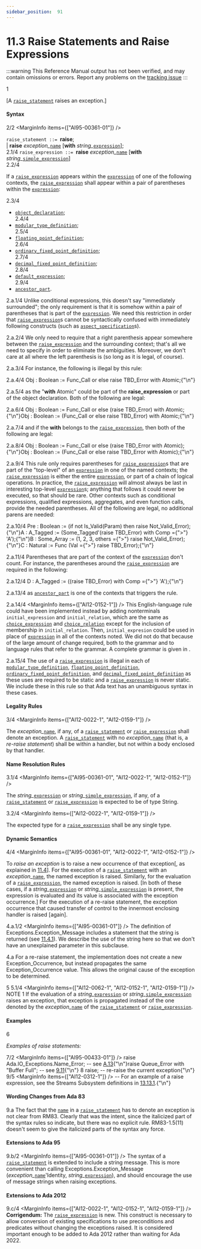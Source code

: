 ```yaml
---
sidebar_position:  91
---
```


# 11.3 Raise Statements and Raise Expressions

:::warning
This Reference Manual output has not been verified,
and may contain omissions or errors.
Report any problems on the [tracking issue](https://github.com/ada-lang-io/ada-lang-io/issues/20)
:::


<MarginText>1</MarginText>
<p>[A <code><a href="../AA-11/AA-11.3#S0308">raise_statement</a></code> raises an exception.] <br /></p>


#### Syntax

<MarginText>2/2</MarginText>
<MarginInfo items={["AI95-00361-01"]} />

<CodeBlock>
<code>raise_statement</code><a id="S0308"></a><code> ::= </code><strong>raise</strong>;<br />      | <strong>raise</strong> <em>exception_</em><code><a href="../AA-4/AA-4.1#S0091">name</a></code> [<strong>with</strong> <em>string_</em><code><a href="../AA-4/AA-4.4#S0132">expression</a></code>];<br />

</CodeBlock>
<MarginText>2.1/4</MarginText>
<MarginInfo items={["AI12-0022-1", "AI12-0152-1"]} />

<CodeBlock>
<code>raise_expression</code><a id="S0309"></a><code> ::= </code><strong>raise</strong> <em>exception_</em><code><a href="../AA-4/AA-4.1#S0091">name</a></code> [<strong>with</strong> <em>string_</em><code><a href="../AA-4/AA-4.4#S0138">simple_expression</a></code>]<br />

</CodeBlock>
<MarginText>2.2/4</MarginText>
<MarginInfo items={["AI12-0152-1"]} />
<p>If a <code><a href="../AA-11/AA-11.3#S0309">raise_expression</a></code> appears within the <code><a href="../AA-4/AA-4.4#S0132">expression</a></code> of one of the following contexts, the <code><a href="../AA-11/AA-11.3#S0309">raise_expression</a></code> shall appear within a pair of parentheses within the <code><a href="../AA-4/AA-4.4#S0132">expression</a></code>: <br /></p>

<MarginText>2.3/4</MarginText>
<ul>
<li><code><a href="../AA-3/AA-3.3#S0032">object_declaration</a></code>;<br /></li>
<MarginText>2.4/4</MarginText>
<li><code><a href="../AA-3/AA-3.5#S0043">modular_type_definition</a></code>;<br /></li>
<MarginText>2.5/4</MarginText>
<li><code><a href="../AA-3/AA-3.5#S0045">floating_point_definition</a></code>;<br /></li>
<MarginText>2.6/4</MarginText>
<li><code><a href="../AA-3/AA-3.5#S0048">ordinary_fixed_point_definition</a></code>;<br /></li>
<MarginText>2.7/4</MarginText>
<li><code><a href="../AA-3/AA-3.5#S0049">decimal_fixed_point_definition</a></code>;<br /></li>
<MarginText>2.8/4</MarginText>
<li><code><a href="../AA-3/AA-3.7#S0063">default_expression</a></code>;<br /></li>
<MarginText>2.9/4</MarginText>
<li><code><a href="../AA-4/AA-4.3#S0112">ancestor_part</a></code>. <br /></li>
</ul>
<MarginText>2.a.1/4</MarginText>
<Admonition type="aarm" aarm="reason" title="Reason: ">
<strong></strong>Unlike conditional expressions, this doesn't say "immediately surrounded"; the only requirement is that it is somehow within a pair of parentheses that is part of the <code><a href="../AA-4/AA-4.4#S0132">expression</a></code>. We need this restriction in order that <code><a href="../AA-11/AA-11.3#S0309">raise_expression</a></code>s cannot be syntactically confused with immediately following constructs (such as <code><a href="../AA-13/AA-13.1#S0346">aspect_specification</a></code>s). <br /></Admonition>

<MarginText>2.a.2/4</MarginText>
<Admonition type="aarm" aarm="discussion" title="Discussion: ">
<strong></strong>We only need to require that a right parenthesis appear somewhere between the <code><a href="../AA-11/AA-11.3#S0309">raise_expression</a></code> and the surrounding context; that's all we need to specify in order to eliminate the ambiguities. Moreover, we don't care at all where the left parenthesis is (so long as it is legal, of course).<br /></Admonition>

<MarginText>2.a.3/4</MarginText>
<Admonition type="aarm" aarm="note" title="Note: ">
For instance, the following is illegal by this rule: <br /></Admonition>

<MarginText>2.a.4/4</MarginText>
<CodeBlock language="ada">
Obj : Boolean := Func_Call or else raise TBD_Error with Atomic;{"\n"}

</CodeBlock>
<MarginText>2.a.5/4</MarginText>
<Admonition type="aarm" aarm="note" title="Note: ">
as the "<strong>with</strong> Atomic" could be part of the <strong>raise_expression</strong> or part of the object declaration. Both of the following are legal: <br /></Admonition>

<MarginText>2.a.6/4</MarginText>
<CodeBlock language="ada">
Obj : Boolean := Func_Call or else (raise TBD_Error) with Atomic;{"\n"}Obj : Boolean := (Func_Call or else raise TBD_Error) with Atomic;{"\n"}

</CodeBlock>
<MarginText>2.a.7/4</MarginText>
<Admonition type="aarm" aarm="note" title="Note: ">
and if the <strong>with</strong> belongs to the <code><a href="../AA-11/AA-11.3#S0309">raise_expression</a></code>, then both of the following are legal: <br /></Admonition>

<MarginText>2.a.8/4</MarginText>
<CodeBlock language="ada">
Obj : Boolean := Func_Call or else (raise TBD_Error with Atomic);{"\n"}Obj : Boolean := (Func_Call or else raise TBD_Error with Atomic);{"\n"}

</CodeBlock>
<MarginText>2.a.9/4</MarginText>
<Admonition type="aarm" aarm="note" title="Note: ">
This rule only requires parentheses for <code><a href="../AA-11/AA-11.3#S0309">raise_expression</a></code>s that are part of the "top-level" of an <code><a href="../AA-4/AA-4.4#S0132">expression</a></code> in one of the named contexts; the <code><a href="../AA-11/AA-11.3#S0309">raise_expression</a></code> is either the entire <code><a href="../AA-4/AA-4.4#S0132">expression</a></code>, or part of a chain of logical operations. In practice, the <code><a href="../AA-11/AA-11.3#S0309">raise_expression</a></code> will almost always be last in interesting top-level <code><a href="../AA-4/AA-4.4#S0132">expression</a></code>s; anything that follows it could never be executed, so that should be rare. Other contexts such as conditional expressions, qualified expressions, aggregates, and even function calls, provide the needed parentheses. All of the following are legal, no additional parens are needed: <br /></Admonition>

<MarginText>2.a.10/4</MarginText>
<CodeBlock language="ada">
Pre : Boolean  := (if not Is_Valid(Param) then raise Not_Valid_Error);{"\n"}A : A_Tagged   := (Some_Tagged'(raise TBD_Error) with Comp ={">"} 'A');{"\n"}B : Some_Array := (1, 2, 3, others ={">"} raise Not_Valid_Error);{"\n"}C : Natural    := Func (Val ={">"} raise TBD_Error);{"\n"}

</CodeBlock>
<MarginText>2.a.11/4</MarginText>
<Admonition type="aarm" aarm="note" title="Note: ">
Parentheses that are part of the context of the <code><a href="../AA-4/AA-4.4#S0132">expression</a></code> don't count. For instance, the parentheses around the <code><a href="../AA-11/AA-11.3#S0309">raise_expression</a></code> are required in the following: <br /></Admonition>

<MarginText>2.a.12/4</MarginText>
<CodeBlock language="ada">
D : A_Tagged   := ((raise TBD_Error) with Comp ={">"} 'A');{"\n"}

</CodeBlock>
<MarginText>2.a.13/4</MarginText>
<Admonition type="aarm" aarm="note" title="Note: ">
as <code><a href="../AA-4/AA-4.3#S0112">ancestor_part</a></code> is one of the contexts that triggers the rule.<br /></Admonition>

<MarginText>2.a.14/4</MarginText>
<MarginInfo items={["AI12-0152-1"]} />
<Admonition type="aarm" aarm="note" title="Note: ">
This English-language rule could have been implemented instead by adding nonterminals <code>initial_expression</code> and <code>initial_relation</code>, which are the same as <code><a href="../AA-4/AA-4.4#S0133">choice_expression</a></code> and <code><a href="../AA-4/AA-4.4#S0134">choice_relation</a></code> except for the inclusion of membership in <code>initial_relation</code>. Then, <code>initial_expresion</code> could be used in place of <code><a href="../AA-4/AA-4.4#S0132">expression</a></code> in all of the contexts noted. We did not do that because of the large amount of change required, both to the grammar and to language rules that refer to the grammar. A complete grammar is given in .<br /></Admonition>

<MarginText>2.a.15/4</MarginText>
<Admonition type="aarm" aarm="note" title="Note: ">
The use of a <code><a href="../AA-11/AA-11.3#S0309">raise_expression</a></code> is illegal in each of <code><a href="../AA-3/AA-3.5#S0043">modular_type_definition</a></code>, <code><a href="../AA-3/AA-3.5#S0045">floating_point_definition</a></code>, <code><a href="../AA-3/AA-3.5#S0048">ordinary_fixed_point_definition</a></code>, and <code><a href="../AA-3/AA-3.5#S0049">decimal_fixed_point_definition</a></code> as these uses are required to be static and a <code><a href="../AA-11/AA-11.3#S0309">raise_expression</a></code> is never static. We include these in this rule so that Ada text has an unambiguous syntax in these cases. <br /></Admonition>


#### Legality Rules

<MarginText>3/4</MarginText>
<MarginInfo items={["AI12-0022-1", "AI12-0159-1"]} />
<p>The <em>exception_</em><code><a href="../AA-4/AA-4.1#S0091">name</a></code>, if any, of a <code><a href="../AA-11/AA-11.3#S0308">raise_statement</a></code> or <code><a href="../AA-11/AA-11.3#S0309">raise_expression</a></code> shall denote an exception. A <code><a href="../AA-11/AA-11.3#S0308">raise_statement</a></code> with no <em>exception_</em><code><a href="../AA-4/AA-4.1#S0091">name</a></code> (that is, a <em>re-raise statement</em>) shall be within a handler, but not within a body enclosed by that handler. <br /></p>


#### Name Resolution Rules

<MarginText>3.1/4</MarginText>
<MarginInfo items={["AI95-00361-01", "AI12-0022-1", "AI12-0152-1"]} />
<p>The <em>string_</em><code><a href="../AA-4/AA-4.4#S0132">expression</a></code> or <em>string_</em><code><a href="../AA-4/AA-4.4#S0138">simple_expression</a></code>, if any, of a <code><a href="../AA-11/AA-11.3#S0308">raise_statement</a></code> or <code><a href="../AA-11/AA-11.3#S0309">raise_expression</a></code> is expected to be of type String.<br /></p>

<MarginText>3.2/4</MarginText>
<MarginInfo items={["AI12-0022-1", "AI12-0159-1"]} />
<p>The expected type for a <code><a href="../AA-11/AA-11.3#S0309">raise_expression</a></code> shall be any single type. <br /></p>


#### Dynamic Semantics

<MarginText>4/4</MarginText>
<MarginInfo items={["AI95-00361-01", "AI12-0022-1", "AI12-0152-1"]} />
<p>To <em>raise an exception</em> is to raise a new occurrence of that exception[, as explained in <a href="../AA-11/AA-11.4">11.4</a>]. For the execution of a <code><a href="../AA-11/AA-11.3#S0308">raise_statement</a></code> with an <em>exception_</em><code><a href="../AA-4/AA-4.1#S0091">name</a></code>, the named exception is raised. Similarly, for the evaluation of a <code><a href="../AA-11/AA-11.3#S0309">raise_expression</a></code>, the named exception is raised. [In both of these cases, if a <em>string_</em><code><a href="../AA-4/AA-4.4#S0132">expression</a></code> or <em>string_</em><code><a href="../AA-4/AA-4.4#S0138">simple_expression</a></code> is present, the expression is evaluated and its value is associated with the exception occurrence.] For the execution of a re-raise statement, the exception occurrence that caused transfer of control to the innermost enclosing handler is raised [again]. <br /></p>

<MarginText>4.a.1/2</MarginText>
<MarginInfo items={["AI95-00361-01"]} />
<Admonition type="aarm" aarm="proof" title="Proof: ">
<strong></strong>The definition of Exceptions.Exception_Message includes a statement that the string is returned (see <a href="../AA-11/AA-11.4#Subclause_11.4.1">11.4.1</a>). We describe the use of the string here so that we don't have an unexplained parameter in this subclause. <br /></Admonition>

<MarginText>4.a</MarginText>
<Admonition type="aarm" aarm="implementation-note" title="Implementation Note: ">
<strong></strong>For a re-raise statement, the implementation does not create a new Exception_Occurrence, but instead propagates the same Exception_Occurrence value. This allows the original cause of the exception to be determined. <br /></Admonition>

<MarginText>5</MarginText>
<MarginText>5.1/4</MarginText>
<MarginInfo items={["AI12-0062-1", "AI12-0152-1", "AI12-0159-1"]} />
<Admonition type="aarm" aarm="note" title="Note: ">
NOTE 1   If the evaluation of a <em>string_</em><code><a href="../AA-4/AA-4.4#S0132">expression</a></code> or <em>string_</em><code><a href="../AA-4/AA-4.4#S0138">simple_expression</a></code> raises an exception, that exception is propagated instead of the one denoted by the <em>exception_</em><code><a href="../AA-4/AA-4.1#S0091">name</a></code> of the <code><a href="../AA-11/AA-11.3#S0308">raise_statement</a></code> or <code><a href="../AA-11/AA-11.3#S0309">raise_expression</a></code>. <br /></Admonition>


#### Examples

<MarginText>6</MarginText>
<p><em>Examples of raise statements:</em> <br /></p>

<MarginText>7/2</MarginText>
<MarginInfo items={["AI95-00433-01"]} />
<CodeBlock language="ada">
raise Ada.IO_Exceptions.Name_Error;   -- see <a href="../AA-A/AA-A.13">A.13</a>{"\n"}raise Queue_Error with "Buffer Full"; -- see <a href="../AA-9/AA-9.11">9.11</a>{"\n"}
<MarginText>8</MarginText>
raise;                                -- re-raise the current exception{"\n"}
<MarginText>9/5</MarginText>
<MarginInfo items={["AI12-0312-1"]} />
-- For an example of a raise expression, see the Streams Subsystem definitions in <a href="../AA-13/AA-13.13#Subclause_13.13.1">13.13.1</a>.{"\n"}

</CodeBlock>

#### Wording Changes from Ada 83

<MarginText>9.a</MarginText>
<Admonition type="aarm" aarm="note" title="Note: ">
The fact that the <code><a href="../AA-4/AA-4.1#S0091">name</a></code> in a <code><a href="../AA-11/AA-11.3#S0308">raise_statement</a></code> has to denote an exception is not clear from RM83. Clearly that was the intent, since the italicized part of the syntax rules so indicate, but there was no explicit rule. RM83-1.5(11) doesn't seem to give the italicized parts of the syntax any force. <br /></Admonition>


#### Extensions to Ada 95

<MarginText>9.b/2</MarginText>
<MarginInfo items={["AI95-00361-01"]} />
<Admonition type="aarm" aarm="note" title="Note: ">
The syntax of a <code><a href="../AA-11/AA-11.3#S0308">raise_statement</a></code> is extended to include a string message. This is more convenient than calling Exceptions.Exception_Message (<em>exception_</em><code><a href="../AA-4/AA-4.1#S0091">name</a></code>'Identity, <em>string_</em><code><a href="../AA-4/AA-4.4#S0132">expression</a></code>), and should encourage the use of message strings when raising exceptions. <br /></Admonition>


#### Extensions to Ada 2012

<MarginText>9.c/4</MarginText>
<MarginInfo items={["AI12-0022-1", "AI12-0152-1", "AI12-0159-1"]} />
<Admonition type="aarm" aarm="note" title="Note: ">
<strong>Corrigendum:</strong> The <code><a href="../AA-11/AA-11.3#S0309">raise_expression</a></code> is new. This construct is necessary to allow conversion of existing specifications to use preconditions and predicates without changing the exceptions raised. It is considered important enough to be added to Ada 2012 rather than waiting for Ada 2022. <br /></Admonition>

